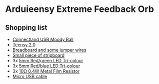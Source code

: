 = Arduieensy Extreme Feedback Orb =

== Shopping list ==

* [http://www.engadget.com/2007/12/05/usb-moody-ball-apes-ambient-orb-soothes-your-soul/ Connectland USB Moody Ball]
* [http://www.pjrc.com/store/teensy.html Teensy 2.0]
* [http://search.ebay.co.uk/breadboard+kit Breadboard and some jumper wires]
* [http://search.ebay.co.uk/stripboard Small piece of stripboard]
* 3x [http://www.rapidonline.com/Electronic-Components/5mm-Red-green-LED-Tri-colour-56-0350 5mm Red/green LED Tri-colour]
* 3x [http://www.rapidonline.com/Electronic-Components/5mm-Red-blue-LED-Tri-colour-56-0352 5mm Red/blue LED Tri-colour]
* 3x [http://www.rapidonline.com/Electronic-Components/10r-Mbb0207-0-4w-Precision-Resistor-63-1000 10Ω 0.4W Metal Film Resistor]
* [http://search.ebay.co.uk/micro+usb+cable Micro USB cable]

